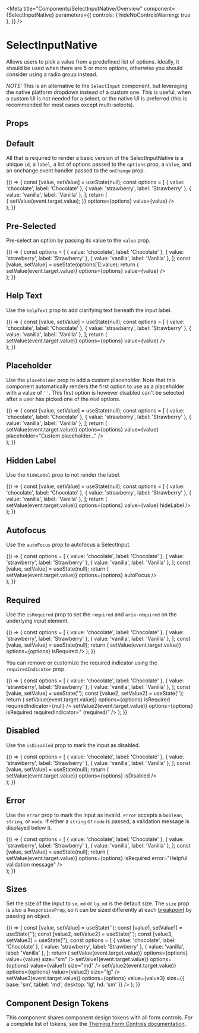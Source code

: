 
<Meta
  title="Components/SelectInputNative/Overview"
  component={SelectInputNative}
  parameters={{
    controls: { hideNoControlsWarning: true },
  }}
/>

# SelectInputNative

Allows users to pick a value from a predefined list of options. Ideally, it should be used when there are 5 or more options, otherwise you should consider using a radio group instead.

_NOTE:_ This is an alternative to the `SelectInput` component, but leveraging the native platform dropdown instead of a custom one. This is useful,
when a custom UI is not needed for a select, or the native UI is preferred (this is recommended for most cases except multi-selects).

## Props

<ArgsTable of={SelectInputNative} />

## Default

All that is required to render a basic version of the SelectInputNative is a unique `id`, a `label`, a list of options passed to the `options` prop, a `value`, and an onchange event handler passed to the `onChange` prop.

<Canvas>
  <Story
    name="Default"
    parameters={{
      design: {
        type: 'figma',
        url: 'https://www.figma.com/file/k1kOsplTGXvSSMQQCzhCND/Rhinolabs-Design-System?node-id=130%3A3463',
      },
    }}
  >
    {() => {
      const [value, setValue] = useState(null);
      const options = [
        { value: 'chocolate', label: 'Chocolate' },
        { value: 'strawberry', label: 'Strawberry' },
        { value: 'vanilla', label: 'Vanilla' },
      ];
      return (
        <div>
          <SelectInputNative
            id="default Select"
            label="Label"
            onChange={event => {
              setValue(event.target.value);
            }}
            options={options}
            value={value}
          />
        </div>
      );
    }}
  </Story>
</Canvas>

## Pre-Selected

Pre-select an option by passing its value to the `value` prop.

<Canvas>
  <Story name="Pre-Selected">
    {() => {
      const options = [
        { value: 'chocolate', label: 'Chocolate' },
        { value: 'strawberry', label: 'Strawberry' },
        { value: 'vanilla', label: 'Vanilla' },
      ];
      const [value, setValue] = useState(options[1].value);
      return (
        <div>
          <SelectInputNative
            id="preSelected"
            label="Label"
            onChange={event => setValue(event.target.value)}
            options={options}
            value={value}
          />
        </div>
      );
    }}
  </Story>
</Canvas>

## Help Text

Use the `helpText` prop to add clarifying text beneath the input label.

<Canvas>
  <Story name="Help Text">
    {() => {
      const [value, setValue] = useState(null);
      const options = [
        { value: 'chocolate', label: 'Chocolate' },
        { value: 'strawberry', label: 'Strawberry' },
        { value: 'vanilla', label: 'Vanilla' },
      ];
      return (
        <div>
          <SelectInputNative
            id="helpText"
            label="Flavor"
            helpText="Choose your favorite flavor"
            onChange={event => setValue(event.target.value)}
            options={options}
            value={value}
          />
        </div>
      );
    }}
  </Story>
</Canvas>

## Placeholder

Use the `placeholder` prop to add a custom placeholder. Note that this component automatically renders the first option
to use as a placeholder with a value of `''`. This first option is however disabled can't be selected after a user has picked
one of the real options.

<Canvas>
  <Story name="Placeholder">
    {() => {
      const [value, setValue] = useState(null);
      const options = [
        { value: 'chocolate', label: 'Chocolate' },
        { value: 'strawberry', label: 'Strawberry' },
        { value: 'vanilla', label: 'Vanilla' },
      ];
      return (
        <div>
          <SelectInputNative
            id="customPlaceholder"
            label="Label"
            onChange={event => setValue(event.target.value)}
            options={options}
            value={value}
            placeholder="Custom placeholder..."
          />
        </div>
      );
    }}
  </Story>
</Canvas>

## Hidden Label

Use the `hideLabel` prop to not render the label.

<Canvas>
  <Story name="Hidden Label">
    {() => {
      const [value, setValue] = useState(null);
      const options = [
        { value: 'chocolate', label: 'Chocolate' },
        { value: 'strawberry', label: 'Strawberry' },
        { value: 'vanilla', label: 'Vanilla' },
      ];
      return (
        <div>
          <SelectInputNative
            id="labelHidden"
            label="My label is hidden"
            onChange={event => setValue(event.target.value)}
            options={options}
            value={value}
            hideLabel
          />
        </div>
      );
    }}
  </Story>
</Canvas>

## Autofocus

Use the `autoFocus` prop to autofocus a SelectInput.

<Canvas>
  <Story name="Autofocus">
    {() => {
      const options = [
        { value: 'chocolate', label: 'Chocolate' },
        { value: 'strawberry', label: 'Strawberry' },
        { value: 'vanilla', label: 'Vanilla' },
      ];
      const [value, setValue] = useState(null);
      return (
        <div>
          <SelectInputNative
            id="autoFocus"
            label="Label"
            value={value}
            onChange={event => setValue(event.target.value)}
            options={options}
            autoFocus
          />
        </div>
      );
    }}
  </Story>
</Canvas>

## Required

Use the `isRequired` prop to set the `required` and `aria-required` on the underlying input element.

<Canvas>
  <Story name="Required">
    {() => {
      const options = [
        { value: 'chocolate', label: 'Chocolate' },
        { value: 'strawberry', label: 'Strawberry' },
        { value: 'vanilla', label: 'Vanilla' },
      ];
      const [value, setValue] = useState(null);
      return (
        <SelectInputNative
          id="required"
          label="Required Input"
          value={value}
          onChange={event => setValue(event.target.value)}
          options={options}
          isRequired
        />
      );
    }}
  </Story>
</Canvas>

You can remove or customize the required indicator using the `requiredIndicator` prop.

<Canvas>
  <Story name="Custom Required Indicator">
    {() => {
      const options = [
        { value: 'chocolate', label: 'Chocolate' },
        { value: 'strawberry', label: 'Strawberry' },
        { value: 'vanilla', label: 'Vanilla' },
      ];
      const [value, setValue] = useState('');
      const [value2, setValue2] = useState('');
      return (
        <Box gap="md">
          <SelectInputNative
            id="withouRequiredIndicator"
            label="Required Without Indicator"
            value={value}
            onChange={event => setValue(event.target.value)}
            options={options}
            isRequired
            requiredIndicator={null}
          />
          <SelectInputNative
            id="customRequiredIndicator"
            label="Required Custom Indicator"
            value={value2}
            onChange={event => setValue2(event.target.value)}
            options={options}
            isRequired
            requiredIndicator=" (required)"
          />
        </Box>
      );
    }}
  </Story>
</Canvas>

## Disabled

Use the `isDisabled` prop to mark the input as disabled.

<Canvas>
  <Story name="Disabled">
    {() => {
      const options = [
        { value: 'chocolate', label: 'Chocolate' },
        { value: 'strawberry', label: 'Strawberry' },
        { value: 'vanilla', label: 'Vanilla' },
      ];
      const [value, setValue] = useState(null);
      return (
        <div style={{ height: '85px' }}>
          <SelectInputNative
            id="disabled"
            label="Label"
            value={value}
            onChange={event => setValue(event.target.value)}
            options={options}
            isDisabled
          />
        </div>
      );
    }}
  </Story>
</Canvas>

## Error

Use the `error` prop to mark the input as invalid. `error` accepts a `boolean`, `string`, or `node`. If either a `string` or `node` is passed, a validation message is displayed below it.

<Canvas>
  <Story name="Error">
    {() => {
      const options = [
        { value: 'chocolate', label: 'Chocolate' },
        { value: 'strawberry', label: 'Strawberry' },
        { value: 'vanilla', label: 'Vanilla' },
      ];
      const [value, setValue] = useState(null);
      return (
        <div style={{ height: '200px' }}>
          <SelectInputNative
            id="error"
            label="Label"
            value={value}
            onChange={event => setValue(event.target.value)}
            options={options}
            isRequired
            error="Helpful validation message"
          />
        </div>
      );
    }}
  </Story>
</Canvas>

## Sizes

Set the size of the input to `sm`, `md` or `lg`. `md` is the default size.
The `size` prop is also a `ResponsiveProp`, so it can be sized differently at each [breakpoint](?path=/docs/design-tokens-design-tokens--page#breakpoints) by passing an object.

<Canvas>
  <Story name="Size">
    {() => {
      const [value, setValue] = useState('');
      const [value1, setValue1] = useState('');
      const [value2, setValue2] = useState('');
      const [value3, setValue3] = useState('');
      const options = [
        { value: 'chocolate', label: 'Chocolate' },
        { value: 'strawberry', label: 'Strawberry' },
        { value: 'vanilla', label: 'Vanilla' },
      ];
      return (
        <Box gap="md">
          <SelectInputNative
            id="smallSelect"
            label="Small"
            onChange={event => setValue(event.target.value)}
            options={options}
            value={value}
            size="sm"
          />
          <SelectInputNative
            id="mediumSelect"
            label="Medium"
            onChange={event => setValue1(event.target.value)}
            options={options}
            value={value1}
            size="md"
          />
          <SelectInputNative
            id="largeSelect"
            label="Large"
            onChange={event => setValue2(event.target.value)}
            options={options}
            value={value2}
            size="lg"
          />
          <SelectInputNative
            id="responsiveSelect"
            label="Responsive"
            onChange={event => setValue3(event.target.value)}
            options={options}
            value={value3}
            size={{ base: 'sm', tablet: 'md', desktop: 'lg', hd: 'sm' }}
          />
        </Box>
      );
    }}
  </Story>
</Canvas>

## Component Design Tokens

This component shares component design tokens with all form controls. For a complete list of tokens, see the [Theming Form Controls documentation](/docs/theming-form-controls--custom-theme-form).
